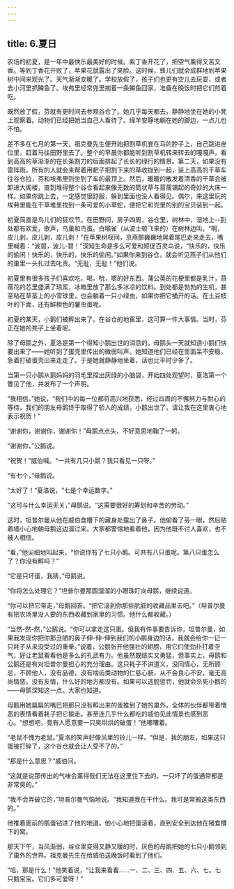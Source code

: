 ```yaml
---
---
---
```

title: 6.夏日
---



农场的初夏，是一年中最快乐最美好的时候。紫丁香开花了，把空气薰得又苦又香。等到丁香花开败了，苹果花就露出了笑脸。这时候，蜂儿们就会成群地到苹果树中间来观光了。天气渐渐变暖了。学校放假了，孩子们也更有空儿去玩耍，或者去小河里抓鳟鱼了。埃弗里经常兜里揣着一条鳟鱼回家，准备在晚饭时把它们煎着吃。

既然放了假，芬就有更时间去参观谷仓了。她几乎每天都去，静静地坐在她的小凳上观察着。动物们已经把她当自己人看待了。绵羊安静地躺在她的脚边，一点儿也不怕。

差不多在七月的第一天，祖克曼先生便开始把割草机套在马的脖子上，自己跳进座位里，赶着马往田野里去了。整个的早晨你都能听到割草机转来转去的嘎嘎声，看到高高的草渐渐的在长条割刀的后面排起了长长的绿行的情景。第二天，如果没有雷阵雨，所有的人就会来帮着用耙子把割下来的草收拢到一起，装上高高的干草车往谷仓拉，芬和埃弗里则坐到了车的最顶上。然后，暖暖的散发着清香的干草会被卸进大阁楼，直到堆得整个谷仓看起来像无数的筒状草与苜蓿铺起的奇妙的大床一样。如果你跳上去，一定感觉很舒服，躲到里面也没人看得见。偶尔，来这里玩的埃弗里能在干草堆里找到一条可爱的小草蛇，便把它和兜里的别的宝贝装到一起。

初夏简直是鸟儿们的狂欢节。在田野间，房子四周，谷仓里，树林中，湿地上--到处都有欢爱，歌声，鸟巢和鸟蛋。白喉雀（从波士顿飞来的）在树林边叫，“啊，皮儿剥，皮儿剥，皮儿剥！”在苹果树杈间，京燕颤巍巍地晃着尾巴走来走去，嘴里喊着：“波碧，波儿-碧！”深知生命是多么可爱和短促百灵鸟说，“快乐的，快乐的偷闲！快乐的，快乐的，快乐的偷闲。”如果你来到谷仓，就会听见燕子们从他们的巢里一头扎过去叱责。“无耻，无耻！”他们说。

初夏里有很多孩子们喜欢吃，喝，吮，嚼的好东西。蒲公英的花梗里都是乳汁，苜蓿花的芯里盛满了琼浆，冰箱里放了那么多冰凉的饮料。到处都是勃勃的生机，甚至粘在草茎上的小雪球里，也会躺着一只小绿虫，如果你把它捅开的话。在土豆枝叶的下面，还有鲜橙色的薯虫蛋呢。

初夏的某天，小鹅们被孵出来了。在谷仓的地窖里，这可算一件大事情。当时，芬正在她的凳子上坐着呢。

除了母鹅之外，夏洛是第一个得知小鹅出世的消息的。母鹅头一天就知道小鹅们快要出来了——她听到了蛋壳里传出的微弱叫声。她知道他们已经在里面呆不安稳，急着打破蛋壳出来走走了。于是她就静静地坐着，话也比平时少多了。

当第一只小鹅从鹅妈妈的羽毛里探出灰绿的小脑袋，开始四处观望时，夏洛第一个瞥见了他，并发布了一个声明。

“我相信，”她说，“我们中的每一位都将高兴地获悉，经过四周的不懈努力与耐心的等待，我们的朋友母鹅终于取得了骄人的成绩。小鹅出世了。请让我在这里衷心地表示祝贺！”

“谢谢你，谢谢你，谢谢你！”母鹅点点头，不好意思地鞠了一躬。

“谢谢你，”公鹅说。

“祝贺！”威伯喊。“一共有几只小鹅？我只看见一只呀。”

“有七个，”母鹅说。

“太好了！”夏洛说，“七是个幸运数字。”

“这可与什么幸运无关，”母鹅说。“这需要很好的筹划和辛苦的劳动。”

这时，坦普尔曼从他在威伯食槽下的藏身处露出了鼻子。他偷看了芬一眼，然后贴着墙小心地朝母鹅这边溜过来。大家都警惕地看着他，因为他既不讨人喜欢，也不被人相信。

“看，”他尖细地叫起来，“你说你有了七只小鹅。可共有八只蛋呢。第八只蛋怎么了？你没有孵吗？”

“它是只坏蛋，我猜，”母鹅说。

“你将怎么处理它？”坦普尔曼那圆溜溜的小眼珠盯向母鹅，继续说道。

“你可以把它带走，”母鹅回答。“把它滚到你那些肮脏的收藏品里去吧。”（坦普尔曼有把农场里没人要的东西收藏到家里的习惯。他什么都收藏。）

“当然-然-然，”公鹅说。“你可以拿走这只蛋。但我有件事要告诉你，坦普尔曼，如果我发现你把你那丑陋的鼻子伸-伸-伸到我们的小鹅身边的话，我就会给你一记一只耗子从来没受过的重拳。”说着，公鹅张开他强壮的翅膀，用它们使劲扑打着空气，好让老鼠看看他是多么的孔武有力。他虽然既结实又勇猛，但事实上，母鹅和公鹅还是有对坦普尔曼担心的充分理由。这只耗子不讲道义，没同情心，无所顾忌，不顾他人，没有品德，没有啮齿类动物的仁慈心肠，从不会良心不安，毫无高尚情感，没有友情，什么好的地方都没有。如果可以逃脱惩罚，他就会杀死小鹅的——母鹅深知这一点。大家也知道。

母鹅用她扁扁的嘴巴把那只没有孵出来的蛋推到了她的巢外，全体的伙伴都带着憎恶的表情看着耗子把它搬走。甚至连几乎什么都吃的威伯见此情景也感到恶心。“想想吧，竟有人愿意要一只臭烘烘的破蛋！”他嘟囔着。

“老鼠不愧为老鼠。”夏洛的笑声好像风里的铃儿一样。“但是，我的朋友，如果这只蛋被打碎了，这个谷仓就会让人受不了的。”

“那是什么意思？”威伯问。

“这就是说那传出的气味会薰得我们无法在这里住下去的。一只坏了的蛋通常都是非常臭的。”

“我不会弄破它的，”坦普尔曼气恼地说。“我知道我在干什么。我可是常搬这类东西的。”

他推着面前的鹅蛋钻进了他的地道。他小心地把蛋滚着，直到安全到达他在猪食槽下的窝。

那天下午，当风渐弱，谷仓里变得又静又暖的时，灰色的母鹅把她的七只小鹅领到了巢外的世界。祖克曼先生在给威伯送晚饭时看到了他们。

“哈，那是什么！”他笑着说，“让我来看看……一、二、三、四、五、六、七。七只鹅宝宝。它们多可爱呀！”